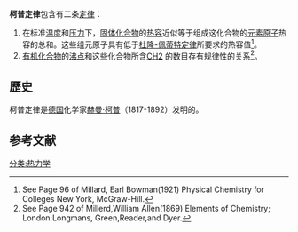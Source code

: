 '''柯普定律'''包含有二条[[定律|定律]]：
#在标准[[温度|温度]]和[[压力|压力]]下，[[固体|固体]][[化合物|化合物]]的[[热容|热容]]近似等于组成这化合物的[[元素|元素]][[原子|原子]]热容的总和。这些组元原子具有低于[[杜隆-佩蒂特定律|杜隆-佩蒂特定律]]所要求的热容值<ref>See Page 96 of Millard, Earl Bowman(1921) Physical Chemistry for Colleges New York, McGraw-Hill.</ref>。
#[[有机化合物|有机化合物]]的[[沸点|沸点]]和这些化合物所含[[CH2|CH2]] 的数目存有规律性的关系<ref>See Page 942 of Millerd,William Allen(1869) Elements of Chemistry; London:Longmans,             Green,Reader,and Dyer.</ref>。

==歷史==
柯普定律是[[德国|德国]]化学家[[赫曼·柯普|赫曼·柯普]]（1817-1892）发明的。

==参考文献==
<references/>

[[分类:热力学|分类:热力学]]